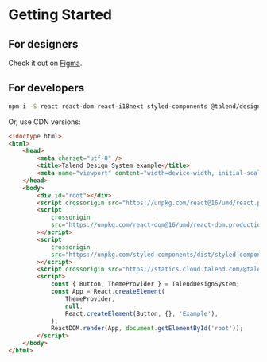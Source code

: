 
<Meta title="Getting Started" />

# Getting Started

## For designers

Check it out on [Figma](https://www.figma.com/files/915288686127639393).

## For developers

```sh
npm i -S react react-dom react-i18next styled-components @talend/design-system
```

Or, use CDN versions:

```html
<!doctype html>
<html>
	<head>
		<meta charset="utf-8" />
		<title>Talend Design System example</title>
		<meta name="viewport" content="width=device-width, initial-scale=1">
	</head>
	<body>
		<div id="root"></div>
		<script crossorigin src="https://unpkg.com/react@16/umd/react.production.min.js"></script>
		<script
			crossorigin
			src="https://unpkg.com/react-dom@16/umd/react-dom.production.min.js"
		></script>
		<script
			crossorigin
			src="https://unpkg.com/styled-components/dist/styled-components.min.js"
		></script>
		<script crossorigin src="https://statics.cloud.talend.com/@talend/design-system/next/dist/TalendDesignSystem.min.js"></script>
		<script>
			const { Button, ThemeProvider } = TalendDesignSystem;
			const App = React.createElement(
				ThemeProvider,
				null,
				React.createElement(Button, {}, 'Example'),
			);
			ReactDOM.render(App, document.getElementById('root'));
		</script>
	</body>
</html>
```
